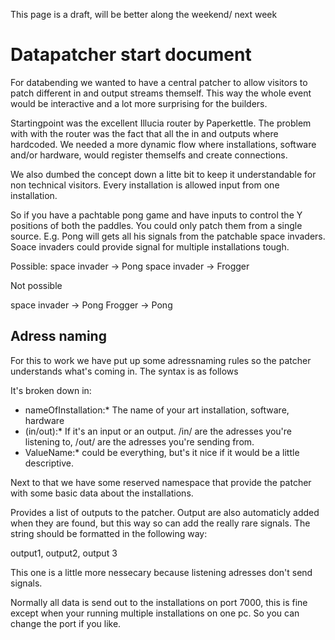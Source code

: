 This page is a draft, will be better along the weekend/ next week

=Datapatcher start document=

For databending we wanted to have a central patcher to allow visitors to patch different in and output streams themself. This way the whole event would be interactive and a lot more surprising for the builders.

Startingpoint was the excellent Illucia router by Paperkettle. The problem with with the router was the fact that all the in and outputs where hardcoded. We needed a more dynamic flow where installations, software and/or hardware,  would register themselfs and create connections.

We also dumbed the concept down a litte bit to keep it understandable for non technical visitors. Every installation is allowed input from one installation.

So if you have a pachtable pong game and have inputs to control the Y positions of both the paddles. You could only patch them from a single source. E.g. Pong will gets all his signals from the patchable space invaders. Soace invaders could provide signal for multiple installations tough.


Possible:
space invader -> Pong
space invader -> Frogger 

Not possible

space invader -> Pong
Frogger       -> Pong

==Adress naming==
For this to work we have put up some adressnaming rules so the patcher understands what's coming in. The syntax is as follows

{{{nameOfInstallation/(in/out)/nalueName }}}

It's broken down in:
*nameOfInstallation:* The name of your art installation, software, hardware
*(in/out):* If it's an input or an output. /in/ are the adresses you're listening to, /out/ are the adresses you're sending from.
*ValueName:* could be everything, but's it nice if it would be a little descriptive.

Next to that we have some reserved namespace that provide the patcher with some basic data about the installations.

{{{nameOfInstallation/out/outputs }}}
Provides a list of outputs to the patcher. Output are also automaticly added when they are found, but this way so can add the really rare signals. The string should be formatted in the following way:

output1, output2, output 3

{{{nameOfInstallation/out/inputs }}}
This one is a little more nessecary because listening adresses don't send signals. 

{{{nameOfInstallation/out/port }}}
Normally all data is send out to the installations on port 7000, this is fine except when your running multiple installations on one pc. So you can change the port if you like.